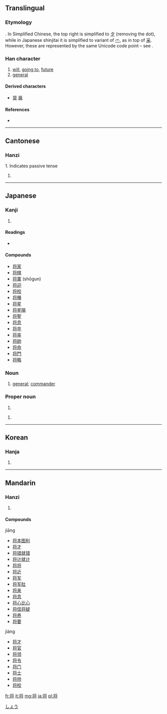 {{also|將}}
==Translingual==
{{stroke order|strokes=9}}
{{ja-forms|将|将|[[將]]}}

===Etymology===
{{Han simp|將|f=爿}}. In Simplified Chinese, the top right is simplified to [[夕]] (removing the dot), while in Japanese shinjitai it is simplified to variant of [[爫]], as in top of [[采]]. However, these are represented by the same Unicode code point – see {{w|Han unification}}.

===Han character===
{{Han char|rn=41|rad=寸|as=06|asj=07|sn=9|snj=10|four=|canj=中一弓戈戈 (LMNII)}}

# [[will]], [[going to]], [[future]]
# [[general]]

====Derived characters====
* [[奨]] [[醤]]

====References====
* {{Han ref|kx=0294.111|dkj=07437|hdz=42375.010|uh=5C06|ud=23558}}

----

==Cantonese==

===Hanzi===
{{yue-hanzi|jyut=|y=jeung1, jeung3|tra=將}}

1. Indicates passive tense

# {{defn|lang=yue|sort=寸06}}

----

==Japanese==

===Kanji===
{{ja-kanji|grade=6|rs=寸07}}

# {{defn|lang=ja|sort=寸07}}

====Readings====
* {{ja-readings|on=[[しょう]] (shō), [[そう]] (sō)|kun=[[ひきいる]] (hikiiru), [[もって]] (motte), [[まさに]] (masani)}}

====Compounds====
* [[将家]]
* [[将棋]]
* [[将軍]] (shōgun)
* [[将迎]]
* [[将校]]
* [[将種]]
* [[将星]]
* [[将星隕]]
* [[将聖]]
* [[将息]]
* [[将卒]]
* [[将率]]
* [[将帥]]
* [[将命]]
* [[将門]]
* [[将略]]

===Noun===
{{ja-noun|k|hira=しょう|rom=shō}}

# [[general]]; [[commander]]

===Proper noun===
{{ja-pos|k|proper|hira=しょう|rom=Shō}}

# {{given name|male|lang=ja}}

{{ja-pos|k|proper|hira=まさる|rom=Masaru}}

# {{given name|male|lang=ja}}

[[Category:Japanese male given names|しょう]]

----

==Korean==

===Hanja===
{{ko-hanja|hangeul=[[장]]|rv=jang|mr=chang}}

# {{defn|lang=ko|sort=寸06}}

----

==Mandarin==

===Hanzi===
{{cmn-hanzi|tra=將|pin=[[jiāng]] ([[jiang1]]), [[jiàng]] ([[jiang4]]), [[qiāng]] ([[qiang1]])|wg=chiang<sup>1</sup>}}

# {{defn|lang=cmn|sort=寸06}}

====Compounds====
jiāng
* [[将本图利]]
* [[将才]]
* [[将错就错]]
* [[将计就计]]
* [[将将]]
* [[将近]]
* [[将军]]
* [[将军肚]]
* [[将来]]
* [[将息]]
* [[将心比心]]
* [[将信将疑]]
* [[将养]]
* [[将要]]
jiàng
* [[将才]]
* [[将官]]
* [[将领]]
* [[将令]]
* [[将门]]
* [[将士]]
* [[将帅]]
* [[将校]]

[[fr:将]]
[[it:将]]
[[mg:将]]
[[ja:将]]
[[pl:将]]